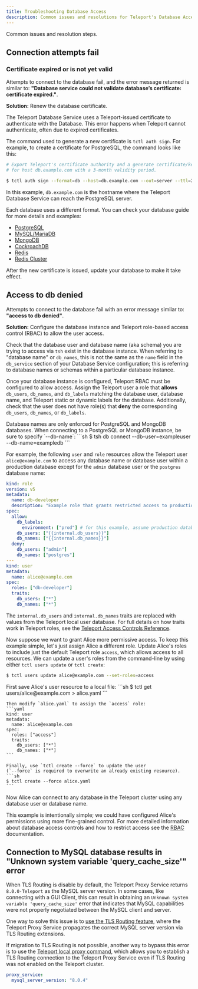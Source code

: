 ```yaml
---
title: Troubleshooting Database Access
description: Common issues and resolutions for Teleport's Database Access
---
```


Common issues and resolution steps.

## Connection attempts fail

### Certificate expired or is not yet valid

Attempts to connect to the database fail, and the error message returned is
similar to: **"Database service could not validate database’s certificate:
certificate expired."**.

**Solution:** Renew the database certificate.

The Teleport Database Service uses a Teleport-issued certificate to authenticate
with the Database. This error happens when Teleport cannot authenticate, often
due to expired certificates.

The command used to generate a new certificate is `tctl auth sign`. For example,
to create a certificate for PostgreSQL, the command looks like this:

```bash
# Export Teleport's certificate authority and a generate certificate/key pair
# for host db.example.com with a 3-month validity period.

$ tctl auth sign --format=db --host=db.example.com --out=server --ttl=2190h
```

In this example, `db.example.com` is the hostname where the Teleport Database
Service can reach the PostgreSQL server.

Each database uses a different format. You can check your database guide for more
details and examples:

- [PostgreSQL](enroll-self-hosted-databases/postgres-self-hosted.mdx)
- [MySQL/MariaDB](enroll-self-hosted-databases/mysql-self-hosted.mdx)
- [MongoDB](enroll-self-hosted-databases/mongodb-self-hosted.mdx)
- [CockroachDB](enroll-self-hosted-databases/cockroachdb-self-hosted.mdx)
- [Redis](enroll-self-hosted-databases/redis.mdx)
- [Redis Cluster](enroll-self-hosted-databases/redis-cluster.mdx)

After the new certificate is issued, update your database to make it take effect.

## Access to db denied

Attempts to connect to the database fail with an error message
similar to: **"access to db denied"**.

**Solution:** Configure the database instance and Teleport role-based access control (RBAC) to allow the user 
access.

Check that the database user and database name (aka schema) you are trying to access via `tsh` exist in the database instance.
When referring to "database name" or `db_names`, this is not the same as the `name` field in the `db_service` section of your Database Service configuration;
this is referring to database names or schemas within a particular database instance.

Once your database instance is configured, Teleport RBAC must be configured to allow access.
Assign the Teleport user a role that **allows** `db_users`, `db_names`, and `db_labels` matching the 
database user, database name, and Teleport static or dynamic labels for the database. Additionally, check that 
the user does not have role(s) that **deny** the corresponding `db_users`, `db_names`, or `db_labels`.

<Admonition type="warning">
  Database names are only enforced for PostgreSQL and MongoDB databases.
  When connecting to a PostgreSQL or MongoDB instance, be sure to specify `--db-name`:
  ```sh
  $ tsh db connect --db-user=exampleuser --db-name=exampledb
  ```
</Admonition>

For example, the following `user` and `role` resources allow the Teleport user `alice@example.com` to
access any database name or database user
within a production database except for the `admin` database user or
the `postgres` database name:

```yaml
kind: role
version: v5
metadata:
  name: db-developer
  description: "Example role that grants restricted access to production databases"
spec:
  allow:
    db_labels:
      environment: ["prod"] # for this example, assume production databases have this label in your Teleport cluster
    db_users: ["{{internal.db_users}}"]
    db_names: ["{{internal.db_names}}"]
  deny:
    db_users: ["admin"]
    db_names: ["postgres"]
---
kind: user
metadata:
  name: alice@example.com
spec:
  roles: ["db-developer"]
  traits:
    db_users: ["*"]
    db_names: ["*"]
```

The `internal.db_users` and `internal.db_names` traits are
replaced with values from the Teleport local user database. For full details on
how traits work in Teleport roles, see the [Teleport Access
Controls Reference](../../../reference/rbac/teleport-roles.mdx).

Now suppose we want to grant Alice more permissive access.
To keep this example simple, let's just assign Alice a different role.
Update Alice's roles to include just the default Teleport role `access`, which allows access to all resources.
We can update a user's roles from the command-line by using either `tctl users update` or `tctl create`:
<Tabs>
  <TabItem label="tctl users update">
  ```sh
  $ tctl users update alice@example.com --set-roles=access
  ```
  </TabItem>
  <TabItem label="tctl create">
    First save Alice's user resource to a local file:
    ```sh
    $ tctl get users/alice@example.com > alice.yaml
    ```

    Then modify `alice.yaml` to assign the `access` role:
    ```yaml
    kind: user
    metadata:
      name: alice@example.com
    spec:
      roles: ["access"]
      traits:
        db_users: ["*"]
        db_names: ["*"]
    ```

    Finally, use `tctl create --force` to update the user
    (`--force` is required to overwrite an already existing resource).
    ```sh
    $ tctl create --force alice.yaml
    ```
  </TabItem>
</Tabs>

Now Alice can connect to any database in the Teleport cluster using any database user or database name.

This example is intentionally simple; we could have configured Alice's permissions using more fine-grained control.
For more detailed information about database access controls and how to restrict
access see the [RBAC](rbac.mdx) documentation.

## Connection to MySQL database results in "Unknown system variable 'query_cache_size'" error

When TLS Routing is disable by default, the Teleport Proxy Service returns `8.0.0-Teleport` as the MySQL server version. In some cases, like connecting with a GUI Client, this can result in obtaining an `Unknown system variable 'query_cache_size'` error that indicates that MySQL capabilities were not properly negotiated between the MySQL client and server.

One way to solve this issue is to [use the TLS Routing
feature](../../self-hosting/management/tls-routing.mdx), where the Teleport Proxy
Service propagates the correct MySQL server version via TLS Routing extensions.

If migration to TLS Routing is not possible, another way to bypass this error is
to use the [Teleport local proxy
command](../../../connect-your-client/gui-clients.mdx),
which allows you to establish a TLS Routing connection to the Teleport Proxy
Service even if TLS Routing was not enabled on the Teleport cluster.

```yaml
proxy_service:
  mysql_server_version: "8.0.4"
```
